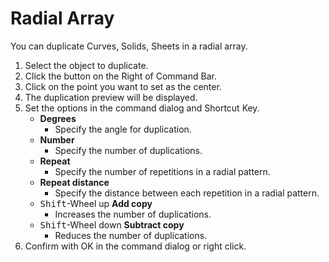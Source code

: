 
# Radial Array

<Reference shortcut="" command="Radial Array" button="Right of Command Bar" />

You can duplicate Curves, Solids, Sheets in a radial array.

1. Select the object to duplicate.
2. Click the button <ButtonIcon type="button-radial-array" /> on the Right of Command Bar.
3. Click on the point you want to set as the center.
4. The duplication preview will be displayed.
5. Set the options in the command dialog and Shortcut Key.
   - **Degrees**
      - Specify the angle for duplication.
   - **Number**
      - Specify the number of duplications.
   - **Repeat**
      - Specify the number of repetitions in a radial pattern.
   - **Repeat distance**
      - Specify the distance between each repetition in a radial pattern.
   - <kbd>Shift</kbd>-Wheel up **Add copy**
      - Increases the number of duplications.
   - <kbd>Shift</kbd>-Wheel down **Subtract copy**
      - Reduces the number of duplications.   
6. Confirm with OK in the command dialog or right click.

